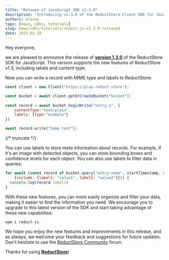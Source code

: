 ```yaml
---
title: "Release of JavaScript SDK v1.3.0"
description: "Introducing v1.3.0 of the ReductStore Client SDK for JavaScript: Enhancements to Labels and Content-Type"
authors: alexey
tags: [news, sdks, tutorials]
slug: news/sdks/tutorials/reduct-js-v1_3_0-released
date: 2023-02-10
---
```

Hey everyone,

we are pleased to announce the release of [**version 1.3.0**](https://github.com/reductstore/reduct-js/releases/tag/v1.3.0) of the ReductStore SDK for JavaScript. This version supports the new features of ReductStore v1.3, including labels and content type.

Now you can write a record with MIME type and labels to ReductStore:

```javascript
const client = new Client("https://play.reduct.store");

const bucket = await client.getOrCreateBucket("bucket");
    
const record = await bucket.beginWrite("entry-1", {
    contentType:"text/plain", 
    labels: {type:"example"}
})

await record.write("Some text");
```

{/* truncate */}

You can use labels to store meta information about records. For example, if it's an image with detected objects, you can store bounding boxes and confidence levels for each object. You can also use labels to filter data in queries:

```javascript
for await (const record of bucket.query("entry-name", startTimestamp, stopTimestamp, 
    {include: {label1: "value1", label2: "value2"}})) {
  console.log(record.labels)
}
```



With these new features, you can more easily organize and filter your data, making it easier to find the information you
need. We encourage you to upgrade to this latest version of the SDK and start taking advantage of these new
capabilities:

```
npm i reduct-js
```

We hope you enjoy the new features and improvements in this release, and as always, we welcome your feedback and
suggestions for future updates. Don't hesitate to use the [ReductStore Community](https://community.reduct.store) forum.

Thanks for using [**ReductStore**](https://www.reduct.store)!